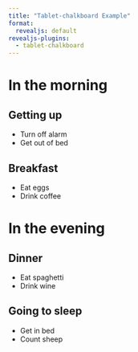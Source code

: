 ```yaml
---
title: "Tablet-chalkboard Example"
format:
  revealjs: default
revealjs-plugins:
  - tablet-chalkboard
---
```


# In the morning

## Getting up

- Turn off alarm
- Get out of bed

## Breakfast

- Eat eggs
- Drink coffee

# In the evening

## Dinner

- Eat spaghetti
- Drink wine

## Going to sleep

- Get in bed
- Count sheep
